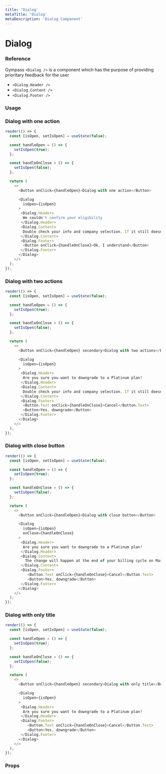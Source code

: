 ```yaml
---
title: 'Dialog'
metaTitle: 'Dialog'
metaDescription: 'Dialog Component'
---
```


# Dialog

### Reference

Gympass `<Dialog />` is a component which has the purpose of providing prioritary feedback for the user

- `<Dialog.Header />`
- `<Dialog.Content />`
- `<Dialog.Footer />`

### Usage

### Dialog with one action

```javascript state
render(() => {
  const [isOpen, setIsOpen] = useState(false);

  const handleOpen = () => {
    setIsOpen(true);
  };

  const handleOnClose = () => {
    setIsOpen(false);
  };

  return (
    <>
      <Button onClick={handleOpen}>Dialog with one action</Button>

      <Dialog
        isOpen={isOpen}
      >       
       <Dialog.Header>
        We couldn't confirm your eligibility
       </Dialog.Header>
       <Dialog.Content>
        Double check your info and company selection. If it still doesn’t work, contact your HR team.
       </Dialog.Content>
       <Dialog.Footer>
        <Button onClick={handleOnClose}>Ok, I understand</Button>
       </Dialog.Footer>
      </Dialog>
    </>
  );
});
```

### Dialog with two actions

```javascript state
render(() => {
  const [isOpen, setIsOpen] = useState(false);

  const handleOpen = () => {
    setIsOpen(true);
  };

  const handleOnClose = () => {
    setIsOpen(false);
  };

  return (
    <>
      <Button onClick={handleOpen} secondary>Dialog with two actions</Button>

      <Dialog
        isOpen={isOpen}
      >       
       <Dialog.Header>
        Are you sure you want to downgrade to a Platinum plan? 
       </Dialog.Header>
       <Dialog.Content>
        Double check your info and company selection. If it still doesn’t work, contact your HR team.
       </Dialog.Content>
       <Dialog.Footer>
        <Button.Text onClick={handleOnClose}>Cancel</Button.Text>
        <Button>Yes, downgrade</Button>
       </Dialog.Footer>
      </Dialog>
    </>
  );
});
```

### Dialog with close button

```javascript state
render(() => {
  const [isOpen, setIsOpen] = useState(false);

  const handleOpen = () => {
    setIsOpen(true);
  };

  const handleOnClose = () => {
    setIsOpen(false);
  };

  return (
    <>
      <Button onClick={handleOpen}>Dialog with close button</Button>

      <Dialog
        isOpen={isOpen}
        onClose={handleOnClose}
      >       
       <Dialog.Header>
        Are you sure you want to downgrade to a Platinum plan?
       </Dialog.Header>
       <Dialog.Content>
         The change will happen at the end of your billing cycle on March, 28. Until then, enjoy your Black plan - you’ve already paid for it.
       </Dialog.Content>
       <Dialog.Footer>
          <Button.Text onClick={handleOnClose}>Cancel</Button.Text>
          <Button>Yes, downgrade</Button>
       </Dialog.Footer>
      </Dialog>
    </>
  );
});
```

### Dialog with only title

```javascript state
render(() => {
  const [isOpen, setIsOpen] = useState(false);

  const handleOpen = () => {
    setIsOpen(true);
  };

  const handleOnClose = () => {
    setIsOpen(false);
  };

  return (
    <>
      <Button onClick={handleOpen} secondary>Dialog with only title</Button>

      <Dialog
        isOpen={isOpen}
      >       
       <Dialog.Header>
        Are you sure you want to downgrade to a Platinum plan?
       </Dialog.Header>
       <Dialog.Footer>
          <Button.Text onClick={handleOnClose}>Cancel</Button.Text>
          <Button>Yes, downgrade</Button>
       </Dialog.Footer>
      </Dialog>
    </>
  );
});
```

### Props

<PropsTable component="Dialog" platform="web" />
